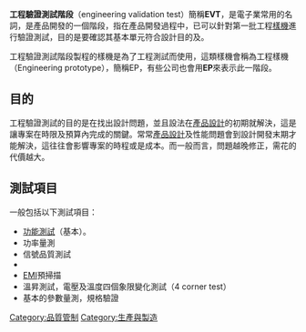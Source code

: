 {{orphan|time=2016-04-01T06:43:38+00:00}}
{{unreferenced|time=2016-04-01T06:43:38+00:00}}
'''工程驗證測試階段'''（engineering validation test）簡稱'''EVT'''，是電子業常用的名詞，是產品開發的一個階段，指在產品開發過程中，已可以針對第一批工程[[原型_(工程)|樣機]]進行驗證測試，目的是要確認其基本單元符合設計目的及{{le|規格|Specification}}。

工程驗證測試階段製程的樣機是為了工程測試而使用，這類樣機會稱為工程樣機（Engineering prototype），簡稱EP，有些公司也會用'''EP'''來表示此一階段。

==目的==
工程驗證測試的目的是在找出設計問題，並且設法在[[產品設計|產品設計]]的初期就解決，這是讓專案在時限及預算內完成的關鍵。常常[[產品設計|產品設計]]及性能問題會到設計開發末期才能解決，這往往會影響專案的時程或是成本。而一般而言，問題越晚修正，需花的代價越大。

==測試項目==
一般包括以下測試項目：
* [[功能測試|功能測試]]（基本）。
* 功率量測
* 信號品質測試
* {{le|符合性測試|Conformance test}}
* [[電磁干擾|EMI]]預掃描
* 溫昇測試，電壓及溫度四個象限變化測試（4 corner test）
* 基本的參數量測，規格驗證

{{技術小作品}}

[[Category:品質管制|Category:品質管制]]
[[Category:生產與製造|Category:生產與製造]]